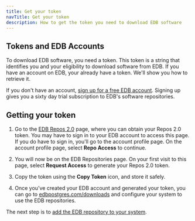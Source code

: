```yaml
---
title: Get your token
navTitle: Get your token
description: How to get the token you need to download EDB software
---
```


## Tokens and EDB Accounts

To download EDB software, you need a token. 
This token is a string that identifies you and your eligibility to download software from EDB. 
If you have an account on EDB, your already have a token. 
We'll show you how to retrieve it.

If you don't have an account, [sign up for a free EDB account](https://www.edbpostgres.com/accounts/register). 
Signing up gives you a sixty day trial subscription to EDB's software repositories. 

## Getting your token

1. Go to the [EDB Repos 2.0](https://edbpostgres.com/repos-downloads) page, where you can obtain your Repos 2.0 token. 
   You may have to sign in to your EDB account to access this page. If you do have to sign in, you'll go to the account profile page. 
   On the account profile page, select **Repo Access** to continue.

2. You will now be on the EDB Repositories page.
    On your first visit to this page, select **Request Access** to generate your Repos 2.0 token. 
    
3. Copy the token using the **Copy Token** icon, and store it safely.

4. Once you’ve created your EDB account and generated your token, you can go to [edbpostgres.com/downloads](https://edbpostgres.com/repos-downloads/) and configure your system to use the EDB repositories.

The next step is to [add the EDB repository to your system](add_your_repository).


